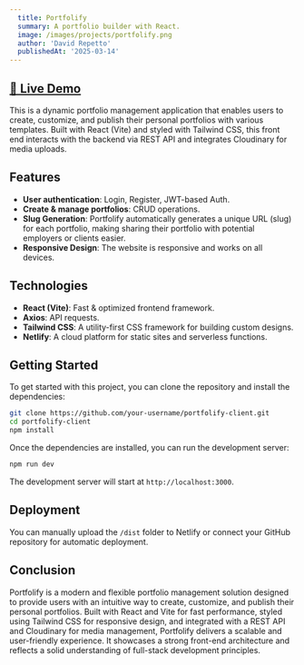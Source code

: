 ```yaml
---
  title: Portfolify
  summary: A portfolio builder with React.
  image: /images/projects/portfolify.png
  author: 'David Repetto'
  publishedAt: '2025-03-14'
---
```

## [🔗 Live Demo](https://portfolify-project.netlify.app/)

This is a dynamic portfolio management application that enables users to create, customize, 
and publish their personal portfolios with various templates. 
Built with React (Vite) and styled with Tailwind CSS, 
this front end interacts with the backend via REST API and integrates Cloudinary for media uploads.

## Features

- **User authentication**: Login, Register, JWT-based Auth.
- **Create & manage portfolios**: CRUD operations.
- **Slug Generation**: Portfolify automatically generates a unique URL (slug) for each portfolio, making sharing their portfolio with potential employers or clients easier.
- **Responsive Design**: The website is responsive and works on all devices.

## Technologies

- **React (Vite)**: Fast & optimized frontend framework.
- **Axios**: API requests.
- **Tailwind CSS**: A utility-first CSS framework for building custom designs.
- **Netlify**: A cloud platform for static sites and serverless functions.

## Getting Started

To get started with this project, you can clone the repository and install the
dependencies:

```bash
git clone https://github.com/your-username/portfolify-client.git
cd portfolify-client
npm install
```

Once the dependencies are installed, you can run the development server:

```bash
npm run dev
```

The development server will start at `http://localhost:3000`.

## Deployment

You can manually upload the `/dist` folder to Netlify or connect your GitHub repository for automatic deployment.

## Conclusion

Portfolify is a modern and flexible portfolio management solution designed to provide users with an intuitive way to create, customize, and publish their personal portfolios.
 Built with React and Vite for fast performance, styled using Tailwind CSS for responsive design, and integrated with a REST API and Cloudinary for media management, 
 Portfolify delivers a scalable and user-friendly experience. It showcases a strong front-end architecture and reflects a solid understanding of full-stack development principles.
